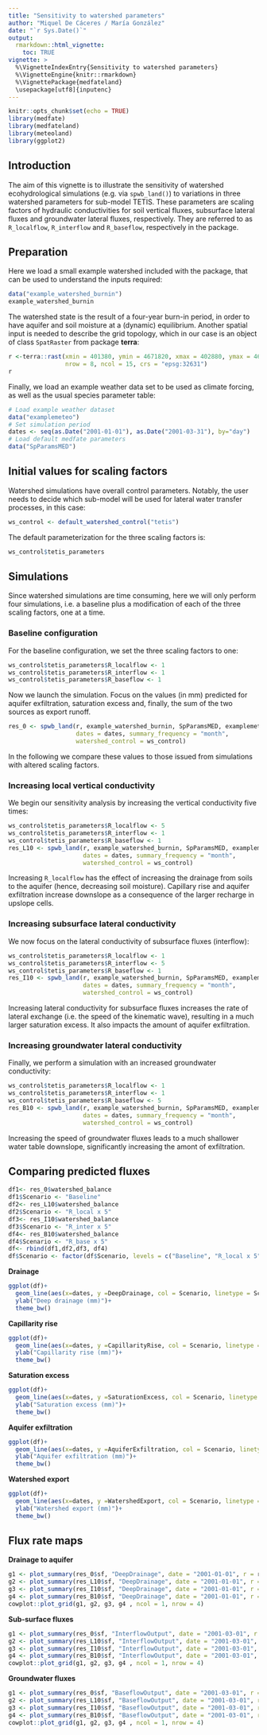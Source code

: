 ```yaml
---
title: "Sensitivity to watershed parameters"
author: "Miquel De Cáceres / María González"
date: "`r Sys.Date()`"
output: 
  rmarkdown::html_vignette:
    toc: TRUE
vignette: >
  %\VignetteIndexEntry{Sensitivity to watershed parameters}
  %\VignetteEngine{knitr::rmarkdown}
  %\VignettePackage{medfateland}
  \usepackage[utf8]{inputenc}
---
```


```r
knitr::opts_chunk$set(echo = TRUE)
library(medfate)
library(medfateland)
library(meteoland)
library(ggplot2)
```

## Introduction

The aim of this vignette is to illustrate the sensitivity of watershed ecohydrological simulations (e.g. via `spwb_land()`) to variations in three watershed parameters for sub-model TETIS. These parameters are scaling factors of hydraulic conductivities for soil vertical fluxes, subsurface lateral fluxes and groundwater lateral fluxes, respectively. They are referred to as `R_localflow`, `R_interflow` and `R_baseflow`, respectively in the package.

## Preparation

Here we load a small example watershed included with the package, that can be used to understand the inputs required:

```r
data("example_watershed_burnin")
example_watershed_burnin
```

The watershed state is the result of a four-year burn-in period, in order to have aquifer and soil moisture at a (dynamic) equilibrium. Another spatial input is needed to describe the grid topology, which in our case is an object of class `SpatRaster` from package **terra**:

```r
r <-terra::rast(xmin = 401380, ymin = 4671820, xmax = 402880, ymax = 4672620, 
                nrow = 8, ncol = 15, crs = "epsg:32631")
r
```

Finally, we load an example weather data set to be used as climate forcing, as well as the usual species parameter table:
```r
# Load example weather dataset
data("examplemeteo")
# Set simulation period
dates <- seq(as.Date("2001-01-01"), as.Date("2001-03-31"), by="day")
# Load default medfate parameters
data("SpParamsMED")
```

## Initial values for scaling factors

Watershed simulations have overall control parameters. Notably, the user needs to decide which sub-model will be used for lateral water transfer processes, in this case:

```r
ws_control <- default_watershed_control("tetis")
```

The default parameterization for the three scaling factors is:
```r
ws_control$tetis_parameters
```

## Simulations
Since watershed simulations are time consuming, here we will only perform four simulations, i.e. a baseline plus a modification of each of the three scaling factors, one at a time.

### Baseline configuration
For the baseline configuration, we set the three scaling factors to one:
```r
ws_control$tetis_parameters$R_localflow <- 1
ws_control$tetis_parameters$R_interflow <- 1
ws_control$tetis_parameters$R_baseflow <- 1
```

Now we launch the simulation. Focus on the values (in mm) predicted for aquifer exfiltration, saturation excess and, finally, the sum of the two sources as export runoff. 
```r
res_0 <- spwb_land(r, example_watershed_burnin, SpParamsMED, examplemeteo, 
                   dates = dates, summary_frequency = "month",
                   watershed_control = ws_control)
```

In the following we compare these values to those issued from simulations with altered scaling factors.

### Increasing local vertical conductivity

We begin our sensitivity analysis by increasing the vertical conductivity five times:

```r
ws_control$tetis_parameters$R_localflow <- 5
ws_control$tetis_parameters$R_interflow <- 1
ws_control$tetis_parameters$R_baseflow <- 1
res_L10 <- spwb_land(r, example_watershed_burnin, SpParamsMED, examplemeteo, 
                     dates = dates, summary_frequency = "month",
                     watershed_control = ws_control)
```

Increasing `R_localflow` has the effect of increasing the drainage from soils to the aquifer (hence, decreasing soil moisture). Capillary rise and aquifer exfiltration increase downslope as a consequence of the larger recharge in upslope cells. 

### Increasing subsurface lateral conductivity

We now focus on the lateral conductivity of subsurface fluxes (interflow):

```r
ws_control$tetis_parameters$R_localflow <- 1
ws_control$tetis_parameters$R_interflow <- 5
ws_control$tetis_parameters$R_baseflow <- 1
res_I10 <- spwb_land(r, example_watershed_burnin, SpParamsMED, examplemeteo, 
                     dates = dates, summary_frequency = "month",
                     watershed_control = ws_control)
```

Increasing lateral conductivity for subsurface fluxes increases the rate of lateral exchange (i.e. the speed of the kinematic wave), resulting in a much larger saturation excess. It also impacts the amount of aquifer exfiltration. 


### Increasing groundwater lateral conductivity
Finally, we perform a simulation with an increased groundwater conductivity:

```r
ws_control$tetis_parameters$R_localflow <- 1
ws_control$tetis_parameters$R_interflow <- 1
ws_control$tetis_parameters$R_baseflow <- 5
res_B10 <- spwb_land(r, example_watershed_burnin, SpParamsMED, examplemeteo, 
                     dates = dates, summary_frequency = "month",
                     watershed_control = ws_control)
```

Increasing the speed of groundwater fluxes leads to a much shallower water table downslope, significantly increasing the amont of exfiltration.

## Comparing predicted fluxes

```r
df1<- res_0$watershed_balance
df1$Scenario <- "Baseline"
df2<- res_L10$watershed_balance
df2$Scenario <- "R_local x 5"
df3<- res_I10$watershed_balance
df3$Scenario <- "R_inter x 5"
df4<- res_B10$watershed_balance
df4$Scenario <- "R_base x 5"
df<- rbind(df1,df2,df3, df4)
df$Scenario <- factor(df$Scenario, levels = c("Baseline", "R_local x 5", "R_inter x 5", "R_base x 5"))
```

**Drainage**

```r
ggplot(df)+
  geom_line(aes(x=dates, y =DeepDrainage, col = Scenario, linetype = Scenario))+
  ylab("Deep drainage (mm)")+
  theme_bw()
```

**Capillarity rise**

```r
ggplot(df)+
  geom_line(aes(x=dates, y =CapillarityRise, col = Scenario, linetype = Scenario))+
  ylab("Capillarity rise (mm)")+
  theme_bw()
```

**Saturation excess**

```r
ggplot(df)+
  geom_line(aes(x=dates, y =SaturationExcess, col = Scenario, linetype = Scenario))+
  ylab("Saturation excess (mm)")+
  theme_bw()
```
**Aquifer exfiltration**

```r
ggplot(df)+
  geom_line(aes(x=dates, y =AquiferExfiltration, col = Scenario, linetype = Scenario))+
  ylab("Aquifer exfiltration (mm)")+
  theme_bw()
```

**Watershed export**

```r
ggplot(df)+
  geom_line(aes(x=dates, y =WatershedExport, col = Scenario, linetype = Scenario))+
  ylab("Watershed export (mm)")+
  theme_bw()
```

## Flux rate maps

**Drainage to aquifer**
```r
g1 <- plot_summary(res_0$sf, "DeepDrainage", date = "2001-01-01", r = r, limits = c(0, 100))+labs(title = "Baseline")
g2 <- plot_summary(res_L10$sf, "DeepDrainage", date = "2001-01-01", r = r, limits = c(0, 100))+labs(title = "R_local x 5")
g3 <- plot_summary(res_I10$sf, "DeepDrainage", date = "2001-01-01", r = r, limits = c(0, 100))+labs(title = "R_inter x 5")
g4 <- plot_summary(res_B10$sf, "DeepDrainage", date = "2001-01-01", r = r, limits = c(0, 100))+labs(title = "R_base x 5")
cowplot::plot_grid(g1, g2, g3, g4 , ncol = 1, nrow = 4)
```

**Sub-surface fluxes**
```r
g1 <- plot_summary(res_0$sf, "InterflowOutput", date = "2001-03-01", r = r, limits = c(0, 160))+labs(title = "Baseline")
g2 <- plot_summary(res_L10$sf, "InterflowOutput", date = "2001-03-01", r = r, limits = c(0, 160))+labs(title = "R_local x 5")
g3 <- plot_summary(res_I10$sf, "InterflowOutput", date = "2001-03-01", r = r, limits = c(0, 160))+labs(title = "R_inter x 5")
g4 <- plot_summary(res_B10$sf, "InterflowOutput", date = "2001-03-01", r = r, limits = c(0, 160))+labs(title = "R_base x 5")
cowplot::plot_grid(g1, g2, g3, g4 , ncol = 1, nrow = 4)
```

**Groundwater fluxes**
```r
g1 <- plot_summary(res_0$sf, "BaseflowOutput", date = "2001-03-01", r = r, limits = c(0, 180))+labs(title = "Baseline")
g2 <- plot_summary(res_L10$sf, "BaseflowOutput", date = "2001-03-01", r = r, limits = c(0, 180))+labs(title = "R_local x 5")
g3 <- plot_summary(res_I10$sf, "BaseflowOutput", date = "2001-03-01", r = r, limits = c(0, 180))+labs(title = "R_inter x 5")
g4 <- plot_summary(res_B10$sf, "BaseflowOutput", date = "2001-03-01", r = r, limits = c(0, 180))+labs(title = "R_base x 5")
cowplot::plot_grid(g1, g2, g3, g4 , ncol = 1, nrow = 4)
```